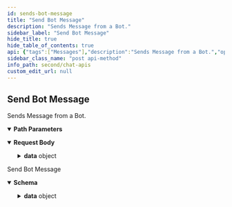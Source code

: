 ```yaml
---
id: sends-bot-message
title: "Send Bot Message"
description: "Sends Message from a Bot."
sidebar_label: "Send Bot Message"
hide_title: true
hide_table_of_contents: true
api: {"tags":["Messages"],"description":"Sends Message from a Bot.","operationId":"sends-bot-message","parameters":[{"name":"uid","in":"path","description":"An UID of the Bot.","required":true,"schema":{"type":"string"},"examples":{"string":{"summary":"Message ID","value":""}}}],"requestBody":{"content":{"application/json":{"schema":{"properties":{"receiver":{"description":"The receiver of the message.","type":"string"},"receiverType":{"description":"The receiverType of the message. either user or group","type":"string","enum":["user","group"]},"category":{"description":"Category of the message. The available categories are message and custom.","type":"string","default":"message","enum":["message","custom"]},"type":{"description":"Type of the message. The available values are text, image, file, audio, video.","type":"string","default":"text","enum":["text","image","file","audio","audio"]},"data":{"description":"JSON containing message attributes.","properties":{"text":{"type":"string"},"metadata":{"type":"object"},"customData":{"description":"when category==”custom”, this property can have any JSON object.","type":"object"},"attachments":{"description":"For the messages with image, video, audio or file type (i.e. category==\"message\" && type !=\"text\"), the property contains an array of attachment objects.","type":"array","items":{"properties":{"url":{"description":"Contains the URL of the attachment.","type":"string"},"name":{"description":"Name of the attachment.","type":"string"},"mimeType":{"description":"Mime Type of attachment.","type":"string"},"extension":{"description":"The extension of the attachment.","type":"string"},"size":{"description":"The size of the attachment(in bytes).","type":"string"}},"type":"object"}}},"type":"object","default":{"text":"Hi Tom!","metadata":{"key1":"value1","key2":"value2"}}},"multipleReceivers":{"description":"JSON containing array of UIDs and GUIDs for whom the message must be sent. Format for multiple receivers - {\"uids\": {\"uid1\",\"uid2\"}, \"guids\":[\"guid1\"]}","type":"object"},"tags":{"description":"A list of tags to identify specific messages."}},"type":"object"}}}},"responses":{"200":{"description":"Send Bot Message","content":{"application/json":{"schema":{"properties":{"data":{"properties":{"":{"description":"Response data","properties":{"id":{"type":"string"},"conversationId":{"type":"string"},"sender":{"type":"string"},"receiverType":{"type":"string"},"receiver":{"type":"string"},"category":{"type":"string"},"type":{"type":"string"},"data":{"properties":{"text":{"type":"string"},"metadata":{"type":"object"},"entities":{"properties":{"sender":{"properties":{"entity":{"properties":{"uid":{"type":"string"},"name":{"type":"string"},"role":{"type":"string"},"avatar":{"type":"string"},"status":{"type":"string"},"createdAt":{"type":"integer"},"conversationId":{"type":"string"}},"type":"object"},"entityType":{"type":"string"}},"type":"object"},"receiver":{"properties":{"entity":{"properties":{"uid":{"type":"string"},"name":{"type":"string"},"role":{"type":"string"},"avatar":{"type":"string"},"status":{"type":"string"},"createdAt":{"type":"integer"},"conversationId":{"type":"string"}},"type":"object"},"entityType":{"type":"string"}},"type":"object"}},"type":"object"}},"type":"object"},"sentAt":{"type":"integer"},"updatedAt":{"type":"integer"}},"type":"object","title":"messageSchema"}},"type":"object"}},"type":"object"},"example":{"data":{"id":"1","conversationId":"superhero3_user_superhero5","sender":"superhero3","receiverType":"user","receiver":"superhero5","category":"message","type":"text","data":{"text":"test     hello","metadata":{"key1":"val1"},"entities":{"sender":{"entity":{"uid":"superhero3","name":"Spiderman","avatar":"https://data-us.cometchat.io/assets/images/avatars/spiderman.png","status":"offline","role":"default","createdAt":1638361550},"entityType":"user"},"receiver":{"entity":{"uid":"superhero5","name":"Cyclops","avatar":"https://data-us.cometchat.io/assets/images/avatars/cyclops.png","status":"offline","role":"default","createdAt":1638361550,"conversationId":"superhero3_user_superhero5"},"entityType":"user"}}},"sentAt":1638423490,"updatedAt":1638423490}}}}}},"security":[{"apiKey":[]}],"method":"post","path":"/bots/{uid}/messages","servers":[{"url":"https://{appid}.api-{region}.cometchat.io/v3","variables":{"appid":{"default":"appId","description":"(Required) App ID"},"region":{"enum":["us","eu"],"default":"us","description":"Select Region"}}}],"securitySchemes":{"apiKey":{"type":"apiKey","description":"API Key with fullAccess scope(i.e. Rest API Key from the Dashboard).","name":"apikey","in":"header"}},"jsonRequestBodyExample":{"receiver":"string","receiverType":"user","category":"message","type":"text","data":{"text":"string","metadata":{},"customData":{},"attachments":[{"url":"string","name":"string","mimeType":"string","extension":"string","size":"string"}]},"multipleReceivers":{}},"info":{"title":"Chat APIs","description":"Manage messages, users, groups for a particular app using our Chat API.","version":"3.0"},"postman":{"name":"Send Bot Message","description":{"content":"Sends Message from a Bot.","type":"text/plain"},"url":{"path":["bots",":uid","messages"],"host":["{{baseUrl}}"],"query":[],"variable":[{"disabled":false,"description":{"content":"(Required) An UID of the Bot.","type":"text/plain"},"type":"any","value":"","key":"uid"}]},"header":[{"key":"Content-Type","value":"application/json"},{"key":"Accept","value":"application/json"}],"method":"POST","body":{"mode":"raw","raw":"\"\"","options":{"raw":{"language":"json"}}},"auth":{"type":"apikey","apikey":[{"type":"any","value":"apikey","key":"key"},{"type":"any","value":"<API Key>","key":"value"},{"type":"any","value":"header","key":"in"}]}}}
sidebar_class_name: "post api-method"
info_path: second/chat-apis
custom_edit_url: null
---
```



## Send Bot Message



Sends Message from a Bot.

<details style={{"marginBottom":"1rem"}} data-collapsed={false} open={true}><summary style={{}}><strong>Path Parameters</strong></summary><div><ul><ParamsItem className={"paramsItem"} param={{"name":"uid","in":"path","description":"An UID of the Bot.","required":true,"schema":{"type":"string"},"examples":{"string":{"summary":"Message ID","value":""}}}}></ParamsItem></ul></div></details><MimeTabs><TabItem label={"application/json"} value={"application/json-schema"}><details style={{}} data-collapsed={false} open={true}><summary style={{"textAlign":"left"}}><strong>Request Body</strong></summary><div style={{"textAlign":"left","marginLeft":"1rem"}}></div><ul style={{"marginLeft":"1rem"}}><SchemaItem collapsible={false} name={"receiver"} required={false} schemaName={"string"} qualifierMessage={undefined} schema={{"description":"The receiver of the message.","type":"string"}}></SchemaItem><SchemaItem collapsible={false} name={"receiverType"} required={false} schemaName={"string"} qualifierMessage={"**Possible values:** [`user`, `group`]"} schema={{"description":"The receiverType of the message. either user or group","type":"string","enum":["user","group"]}}></SchemaItem><SchemaItem collapsible={false} name={"category"} required={false} schemaName={"string"} qualifierMessage={"**Possible values:** [`message`, `custom`]"} schema={{"description":"Category of the message. The available categories are message and custom.","type":"string","default":"message","enum":["message","custom"]}}></SchemaItem><SchemaItem collapsible={false} name={"type"} required={false} schemaName={"string"} qualifierMessage={"**Possible values:** [`text`, `image`, `file`, `audio`, `audio`]"} schema={{"description":"Type of the message. The available values are text, image, file, audio, video.","type":"string","default":"text","enum":["text","image","file","audio","audio"]}}></SchemaItem><SchemaItem collapsible={true} className={"schemaItem"}><details style={{}}><summary style={{}}><strong>data</strong><span style={{"opacity":"0.6"}}> object</span></summary><div style={{"marginLeft":"1rem"}}><div style={{"marginTop":".5rem","marginBottom":".5rem"}}>

JSON containing message attributes.

</div><SchemaItem collapsible={false} name={"text"} required={false} schemaName={"string"} qualifierMessage={undefined} schema={{"type":"string"}}></SchemaItem><SchemaItem collapsible={false} name={"metadata"} required={false} schemaName={"object"} qualifierMessage={undefined} schema={{"type":"object"}}></SchemaItem><SchemaItem collapsible={false} name={"customData"} required={false} schemaName={"object"} qualifierMessage={undefined} schema={{"description":"when category==”custom”, this property can have any JSON object.","type":"object"}}></SchemaItem><SchemaItem collapsible={true} className={"schemaItem"}><details style={{}}><summary style={{}}><strong>attachments</strong><span style={{"opacity":"0.6"}}> object[]</span></summary><div style={{"marginLeft":"1rem"}}><div style={{"marginTop":".5rem","marginBottom":".5rem"}}>

For the messages with image, video, audio or file type (i.e. category=="message" && type !="text"), the property contains an array of attachment objects.

</div><li><div style={{"fontSize":"var(--ifm-code-font-size)","opacity":"0.6","marginLeft":"-.5rem","paddingBottom":".5rem"}}>Array [</div></li><SchemaItem collapsible={false} name={"url"} required={false} schemaName={"string"} qualifierMessage={undefined} schema={{"description":"Contains the URL of the attachment.","type":"string"}}></SchemaItem><SchemaItem collapsible={false} name={"name"} required={false} schemaName={"string"} qualifierMessage={undefined} schema={{"description":"Name of the attachment.","type":"string"}}></SchemaItem><SchemaItem collapsible={false} name={"mimeType"} required={false} schemaName={"string"} qualifierMessage={undefined} schema={{"description":"Mime Type of attachment.","type":"string"}}></SchemaItem><SchemaItem collapsible={false} name={"extension"} required={false} schemaName={"string"} qualifierMessage={undefined} schema={{"description":"The extension of the attachment.","type":"string"}}></SchemaItem><SchemaItem collapsible={false} name={"size"} required={false} schemaName={"string"} qualifierMessage={undefined} schema={{"description":"The size of the attachment(in bytes).","type":"string"}}></SchemaItem><li><div style={{"fontSize":"var(--ifm-code-font-size)","opacity":"0.6","marginLeft":"-.5rem"}}>]</div></li></div></details></SchemaItem></div></details></SchemaItem><SchemaItem collapsible={false} name={"multipleReceivers"} required={false} schemaName={"object"} qualifierMessage={undefined} schema={{"description":"JSON containing array of UIDs and GUIDs for whom the message must be sent. Format for multiple receivers - {\"uids\": {\"uid1\",\"uid2\"}, \"guids\":[\"guid1\"]}","type":"object"}}></SchemaItem><SchemaItem collapsible={false} name={"tags"} required={false} schemaName={""} qualifierMessage={undefined} schema={{"description":"A list of tags to identify specific messages."}}></SchemaItem></ul></details></TabItem></MimeTabs><div><ApiTabs><TabItem label={"200"} value={"200"}><div>

Send Bot Message

</div><div><MimeTabs schemaType={"response"}><TabItem label={"application/json"} value={"application/json"}><SchemaTabs><TabItem label={"Schema"} value={"Schema"}><details style={{}} data-collapsed={false} open={true}><summary style={{"textAlign":"left"}}><strong>Schema</strong></summary><div style={{"textAlign":"left","marginLeft":"1rem"}}></div><ul style={{"marginLeft":"1rem"}}><SchemaItem collapsible={true} className={"schemaItem"}><details style={{}}><summary style={{}}><strong>data</strong><span style={{"opacity":"0.6"}}> object</span></summary><div style={{"marginLeft":"1rem"}}><SchemaItem collapsible={true} className={"schemaItem"}><details style={{}}><summary style={{}}><strong></strong><span style={{"opacity":"0.6"}}> object</span></summary><div style={{"marginLeft":"1rem"}}><div style={{"marginTop":".5rem","marginBottom":".5rem"}}>

Response data

</div><SchemaItem collapsible={false} name={"id"} required={false} schemaName={"string"} qualifierMessage={undefined} schema={{"type":"string"}}></SchemaItem><SchemaItem collapsible={false} name={"conversationId"} required={false} schemaName={"string"} qualifierMessage={undefined} schema={{"type":"string"}}></SchemaItem><SchemaItem collapsible={false} name={"sender"} required={false} schemaName={"string"} qualifierMessage={undefined} schema={{"type":"string"}}></SchemaItem><SchemaItem collapsible={false} name={"receiverType"} required={false} schemaName={"string"} qualifierMessage={undefined} schema={{"type":"string"}}></SchemaItem><SchemaItem collapsible={false} name={"receiver"} required={false} schemaName={"string"} qualifierMessage={undefined} schema={{"type":"string"}}></SchemaItem><SchemaItem collapsible={false} name={"category"} required={false} schemaName={"string"} qualifierMessage={undefined} schema={{"type":"string"}}></SchemaItem><SchemaItem collapsible={false} name={"type"} required={false} schemaName={"string"} qualifierMessage={undefined} schema={{"type":"string"}}></SchemaItem><SchemaItem collapsible={true} className={"schemaItem"}><details style={{}}><summary style={{}}><strong>data</strong><span style={{"opacity":"0.6"}}> object</span></summary><div style={{"marginLeft":"1rem"}}><SchemaItem collapsible={false} name={"text"} required={false} schemaName={"string"} qualifierMessage={undefined} schema={{"type":"string"}}></SchemaItem><SchemaItem collapsible={false} name={"metadata"} required={false} schemaName={"object"} qualifierMessage={undefined} schema={{"type":"object"}}></SchemaItem><SchemaItem collapsible={true} className={"schemaItem"}><details style={{}}><summary style={{}}><strong>entities</strong><span style={{"opacity":"0.6"}}> object</span></summary><div style={{"marginLeft":"1rem"}}><SchemaItem collapsible={true} className={"schemaItem"}><details style={{}}><summary style={{}}><strong>sender</strong><span style={{"opacity":"0.6"}}> object</span></summary><div style={{"marginLeft":"1rem"}}><SchemaItem collapsible={true} className={"schemaItem"}><details style={{}}><summary style={{}}><strong>entity</strong><span style={{"opacity":"0.6"}}> object</span></summary><div style={{"marginLeft":"1rem"}}><SchemaItem collapsible={false} name={"uid"} required={false} schemaName={"string"} qualifierMessage={undefined} schema={{"type":"string"}}></SchemaItem><SchemaItem collapsible={false} name={"name"} required={false} schemaName={"string"} qualifierMessage={undefined} schema={{"type":"string"}}></SchemaItem><SchemaItem collapsible={false} name={"role"} required={false} schemaName={"string"} qualifierMessage={undefined} schema={{"type":"string"}}></SchemaItem><SchemaItem collapsible={false} name={"avatar"} required={false} schemaName={"string"} qualifierMessage={undefined} schema={{"type":"string"}}></SchemaItem><SchemaItem collapsible={false} name={"status"} required={false} schemaName={"string"} qualifierMessage={undefined} schema={{"type":"string"}}></SchemaItem><SchemaItem collapsible={false} name={"createdAt"} required={false} schemaName={"integer"} qualifierMessage={undefined} schema={{"type":"integer"}}></SchemaItem><SchemaItem collapsible={false} name={"conversationId"} required={false} schemaName={"string"} qualifierMessage={undefined} schema={{"type":"string"}}></SchemaItem></div></details></SchemaItem><SchemaItem collapsible={false} name={"entityType"} required={false} schemaName={"string"} qualifierMessage={undefined} schema={{"type":"string"}}></SchemaItem></div></details></SchemaItem><SchemaItem collapsible={true} className={"schemaItem"}><details style={{}}><summary style={{}}><strong>receiver</strong><span style={{"opacity":"0.6"}}> object</span></summary><div style={{"marginLeft":"1rem"}}><SchemaItem collapsible={true} className={"schemaItem"}><details style={{}}><summary style={{}}><strong>entity</strong><span style={{"opacity":"0.6"}}> object</span></summary><div style={{"marginLeft":"1rem"}}><SchemaItem collapsible={false} name={"uid"} required={false} schemaName={"string"} qualifierMessage={undefined} schema={{"type":"string"}}></SchemaItem><SchemaItem collapsible={false} name={"name"} required={false} schemaName={"string"} qualifierMessage={undefined} schema={{"type":"string"}}></SchemaItem><SchemaItem collapsible={false} name={"role"} required={false} schemaName={"string"} qualifierMessage={undefined} schema={{"type":"string"}}></SchemaItem><SchemaItem collapsible={false} name={"avatar"} required={false} schemaName={"string"} qualifierMessage={undefined} schema={{"type":"string"}}></SchemaItem><SchemaItem collapsible={false} name={"status"} required={false} schemaName={"string"} qualifierMessage={undefined} schema={{"type":"string"}}></SchemaItem><SchemaItem collapsible={false} name={"createdAt"} required={false} schemaName={"integer"} qualifierMessage={undefined} schema={{"type":"integer"}}></SchemaItem><SchemaItem collapsible={false} name={"conversationId"} required={false} schemaName={"string"} qualifierMessage={undefined} schema={{"type":"string"}}></SchemaItem></div></details></SchemaItem><SchemaItem collapsible={false} name={"entityType"} required={false} schemaName={"string"} qualifierMessage={undefined} schema={{"type":"string"}}></SchemaItem></div></details></SchemaItem></div></details></SchemaItem></div></details></SchemaItem><SchemaItem collapsible={false} name={"sentAt"} required={false} schemaName={"integer"} qualifierMessage={undefined} schema={{"type":"integer"}}></SchemaItem><SchemaItem collapsible={false} name={"updatedAt"} required={false} schemaName={"integer"} qualifierMessage={undefined} schema={{"type":"integer"}}></SchemaItem></div></details></SchemaItem></div></details></SchemaItem></ul></details></TabItem><TabItem label={"Example (from schema)"} value={"Example (from schema)"}><ResponseSamples responseExample={"{\n  \"data\": {\n    \"\": {\n      \"id\": \"string\",\n      \"conversationId\": \"string\",\n      \"sender\": \"string\",\n      \"receiverType\": \"string\",\n      \"receiver\": \"string\",\n      \"category\": \"string\",\n      \"type\": \"string\",\n      \"data\": {\n        \"text\": \"string\",\n        \"metadata\": {},\n        \"entities\": {\n          \"sender\": {\n            \"entity\": {\n              \"uid\": \"string\",\n              \"name\": \"string\",\n              \"role\": \"string\",\n              \"avatar\": \"string\",\n              \"status\": \"string\",\n              \"createdAt\": 0,\n              \"conversationId\": \"string\"\n            },\n            \"entityType\": \"string\"\n          },\n          \"receiver\": {\n            \"entity\": {\n              \"uid\": \"string\",\n              \"name\": \"string\",\n              \"role\": \"string\",\n              \"avatar\": \"string\",\n              \"status\": \"string\",\n              \"createdAt\": 0,\n              \"conversationId\": \"string\"\n            },\n            \"entityType\": \"string\"\n          }\n        }\n      },\n      \"sentAt\": 0,\n      \"updatedAt\": 0\n    }\n  }\n}"} language={"json"}></ResponseSamples></TabItem><TabItem label={"Example"} value={"Example"}><ResponseSamples responseExample={"{\n  \"data\": {\n    \"id\": \"1\",\n    \"conversationId\": \"superhero3_user_superhero5\",\n    \"sender\": \"superhero3\",\n    \"receiverType\": \"user\",\n    \"receiver\": \"superhero5\",\n    \"category\": \"message\",\n    \"type\": \"text\",\n    \"data\": {\n      \"text\": \"test     hello\",\n      \"metadata\": {\n        \"key1\": \"val1\"\n      },\n      \"entities\": {\n        \"sender\": {\n          \"entity\": {\n            \"uid\": \"superhero3\",\n            \"name\": \"Spiderman\",\n            \"avatar\": \"https://data-us.cometchat.io/assets/images/avatars/spiderman.png\",\n            \"status\": \"offline\",\n            \"role\": \"default\",\n            \"createdAt\": 1638361550\n          },\n          \"entityType\": \"user\"\n        },\n        \"receiver\": {\n          \"entity\": {\n            \"uid\": \"superhero5\",\n            \"name\": \"Cyclops\",\n            \"avatar\": \"https://data-us.cometchat.io/assets/images/avatars/cyclops.png\",\n            \"status\": \"offline\",\n            \"role\": \"default\",\n            \"createdAt\": 1638361550,\n            \"conversationId\": \"superhero3_user_superhero5\"\n          },\n          \"entityType\": \"user\"\n        }\n      }\n    },\n    \"sentAt\": 1638423490,\n    \"updatedAt\": 1638423490\n  }\n}"} language={"json"}></ResponseSamples></TabItem></SchemaTabs></TabItem></MimeTabs></div></TabItem></ApiTabs></div>